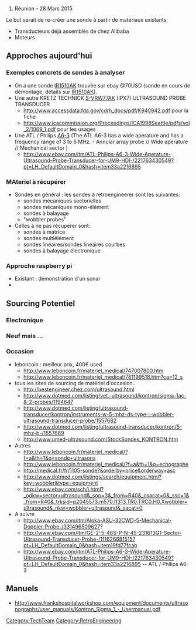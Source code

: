 # Réunion - 28 Mars 2015

[[Category:TechTeam]][[Category:RetroEngineering]]

Le but serait de re-créer une sonde à partir de matériaux existants:
*Transducteurs déjà assemblés de chez Alibaba
*Moteurs


== Approches aujourd'hui ==

=== Exemples concrets de sondes à analyser ===

*On a une sonde [[IR1510AK]] trouvée sur ebay @70USD (sonde en cours de démontage, détails sur [[IR1510AK]]).
*Une autre KRETZ TECHNICK [[S-VRW77AK]] (IPX7) ULTRASOUND PROBE TRANSDUCER
** http://www.accessdata.fda.gov/cdrh_docs/pdf/K940942.pdf pour la fiche
** http://www.icacommission.org/Proceedings/ICA1998Seattle/pdfs/vol_2/1069_1.pdf pour les usages
*Une ATL / Philips [[A6-3]] (The ATL A6-3 has a wide aperature and has a frequency range of 3 to 6 MHz. - Annular array probe // Wide aperature // Mechanical sector )
**http://www.ebay.com/itm/ATL-Philips-A6-3-Wide-Aperature-Ultrasound-Probe-Transducer-for-UM9-HDI-/221763430549?pt=LH_DefaultDomain_0&hash=item33a2216895

===MAteriel à récupérer ===
*Sondes en général  : les sondes à retroengineerer sont les suivantes:
**sondes mécaniques sectorielles
**sondes mécaniques mono-élément
**sondes à balayage
**"wobbler probes"
*Celles à ne pas récupérer sont:
**sondes à matrice
**sondes multiélément
**sondes linéaires/sondes linéaires courbes
**sondes à balayage électronique

=== Approche raspberry pi ===

* Existant : démonstration d'un sonar
*

== Sourcing Potentiel ==

=== Electronique ===


=== Neuf mais ... ===

=== Occasion ===
*leboncoin : meilleur prix, 400€ used
**http://www.leboncoin.fr/materiel_medical/747007800.htm
**http://www.leboncoin.fr/materiel_medical/781199518.htm?ca=12_s
*tous les sites de sourcing de matériel d'occasion..
**http://bestengineer.chez.com/ultrasound.html
**http://www.dotmed.com/listing/vet.-ultrasound/kontron/sigma-1ac-&-2-probes/1194647
**http://www.dotmed.com/listing/ultrasound-transducer/kontron/instruments-w-5-mhz-ds-type-:-wobbler-ultrasound-transducer-probe/1557682
**http://www.dotmed.com/listing/ultrasound-transducer/kontron/5-mhz-b-/1557669
**http://www.umed-ultrasound.com/StockSondes_KONTRON.htm
*Autres
**http://www.leboncoin.fr/materiel_medical/?f=a&th=1&q=sonde+ultrasons
**http://www.leboncoin.fr/materiel_medical/?f=a&th=1&q=echographe
**http://medical.fr/fr/1105-sonde?&orderby=price&orderway=asc
**http://www.dotmed.com/listings/search/equipment.html?key=wobbler&type=equipment
**http://www.ebay.com/sch/i.html?_odkw=sector+ultrasound&_sop=3&_from=R40&_osacat=0&_ssc=1&_from=R40&_trksid=p2045573.m570.l1313.TR0.TRC0.H0.Xwobbler+ultrasound&_nkw=wobbler+ultrasound&_sacat=0
*A suivre
**http://www.ebay.com/itm/Aloka-ASU-32CWD-5-Mechanical-Doppler-Probe-/331496509627?
**http://www.ebay.com/itm/GE-2-5-48S-P-N-45-231613G1-Sector-Ultrasound-Transducer-Probe-/111626681515?pt=LH_DefaultDomain_0&hash=item19fd77fcab
**http://www.ebay.com/itm/ATL-Philips-A6-3-Wide-Aperature-Ultrasound-Probe-Transducer-for-UM9-HDI-/221763430549?pt=LH_DefaultDomain_0&hash=item33a2216895 -- ATL / Philips A6-3

== Manuels == 
*http://www.frankshospitalworkshop.com/equipment/documents/ultrasonographs/user_manuals/Kontron_Sigma_1_-_Usermanual.pdf